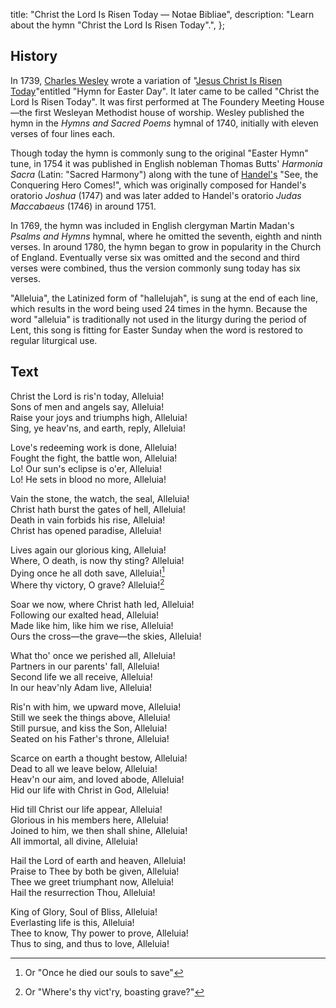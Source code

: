  title: "Christ the Lord Is Risen Today — Notae Bibliae",
  description: "Learn about the hymn \"Christ the Lord Is Risen Today\".",
};

<Initial text="Christ the Lord Is Risen Today" />

## History

In 1739, [Charles Wesley](/liturgy/music/composers/charles-wesley) wrote a variation of "[Jesus Christ Is Risen Today](/liturgy/music/hymns/jesus-christ-is-risen-today)"entitled "Hymn for Easter Day". It later came to be called "Christ the Lord Is Risen Today". It was first performed at The Foundery Meeting House—the first Wesleyan Methodist house of worship. Wesley published the hymn in the *Hymns and Sacred Poems* hymnal of 1740, initially with eleven verses of four lines each.

Though today the hymn is commonly sung to the original "Easter Hymn" tune, in 1754 it was published in English nobleman Thomas Butts' *Harmonia Sacra* (Latin: "Sacred Harmony") along with the tune of [Handel's](/liturgy/music/composers/george-frideric-handel) "See, the Conquering Hero Comes!", which was originally composed for Handel's oratorio *Joshua* (1747) and was later added to Handel's oratorio *Judas Maccabaeus* (1746) in around 1751.

In 1769, the hymn was included in English clergyman Martin Madan's *Psalms and Hymns* hymnal, where he omitted the seventh, eighth and ninth verses. In around 1780, the hymn began to grow in popularity in the Church of England. Eventually verse six was omitted and the second and third verses were combined, thus the version commonly sung today has six verses.

"Alleluia", the Latinized form of "hallelujah", is sung at the end of each line, which results in the word being used 24 times in the hymn. Because the word "alleluia" is traditionally not used in the liturgy during the period of Lent, this song is fitting for Easter Sunday when the word is restored to regular liturgical use.

## Text

Christ the Lord is ris'n today, Alleluia!<br/>
Sons of men and angels say, Alleluia!<br/>
Raise your joys and triumphs high, Alleluia!<br/>
Sing, ye heav'ns, and earth, reply, Alleluia!

Love's re­deem­ing work is done, Al­le­lu­ia!<br/>
Fought the fight, the bat­tle won, Al­le­lu­ia!<br/>
Lo! Our sun's eclipse is o'er, Al­le­lu­ia!<br/>
Lo! He sets in blood no more, Al­le­lu­ia!

Vain the stone, the watch, the seal, Al­le­lu­ia!<br/>
Christ hath burst the gates of hell, Al­le­lu­ia!<br/>
Death in vain for­bids his rise, Al­le­lu­ia!<br/>
Christ has op­ened pa­ra­dise, Al­le­lu­ia!

Lives again our glo­ri­ous king, Al­le­lu­ia!<br/>
Where, O death, is now thy sting? Al­le­lu­ia!<br/>
Dying once he all doth save, Al­le­lu­ia![^1]<br/>
Where thy vic­to­ry, O grave? Al­le­lu­ia![^2]

Soar we now, where Christ hath led, Al­le­lu­ia!<br/>
Following our ex­alt­ed head, Al­le­lu­ia!<br/>
Made like him, like him we rise, Al­le­lu­ia!<br/>
Ours the cross—the grave—the skies, Al­le­lu­ia!

What tho' once we per­ished all, Al­le­lu­ia!<br/>
Partners in our par­ents' fall, Al­le­lu­ia!<br/>
Second life we all re­ceive, Al­le­lu­ia!<br/>
In our heav'n­ly Ad­am live, Al­le­lu­ia!

Ris'n with him, we up­ward move, Al­le­lu­ia!<br/>
Still we seek the things above, Al­le­lu­ia!<br/>
Still pur­sue, and kiss the Son, Al­le­lu­ia!<br/>
Seated on his Fa­ther's throne, Al­le­lu­ia!

Scarce on earth a thought be­stow, Al­le­lu­ia!<br/>
Dead to all we leave be­low, Al­le­lu­ia!<br/>
Heav'n our aim, and loved abode, Al­le­lu­ia!<br/>
Hid our life with Christ in God, Al­le­lu­ia!

Hid till Christ our life ap­pear, Al­le­lu­ia!<br/>
Glorious in his mem­bers here, Al­le­lu­ia!<br/>
Joined to him, we then shall shine, Al­le­lu­ia!<br/>
All im­mor­tal, all di­vine, Al­le­lu­ia!

Hail the Lord of earth and hea­ven, Al­le­lu­ia!<br/>
Praise to Thee by both be giv­en, Al­le­lu­ia!<br/>
Thee we greet tri­um­phant now, Al­le­lu­ia!<br/>
Hail the re­sur­rect­ion Thou, Al­le­lu­ia!

King of Glo­ry, Soul of Bliss, Al­le­lu­ia!<br/>
Everlasting life is this, Al­le­lu­ia!<br/>
Thee to know, Thy pow­er to prove, Al­le­lu­ia!<br/>
Thus to sing, and thus to love, Al­le­lu­ia!

[^1]: Or "Once he died our souls to save"
[^2]: Or "Where's thy vict'ry, boasting grave?"
